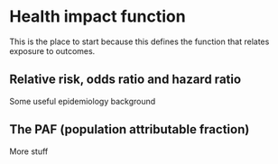 # Health impact function

This is the place to start because this defines the function that relates exposure to outcomes.

## Relative risk, odds ratio and hazard ratio

Some useful epidemiology background

## The PAF (population attributable fraction)

More stuff


